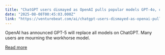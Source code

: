 ```yaml
---
title: "ChatGPT users dismayed as OpenAI pulls popular models GPT-4o, o3 and more — enterprise API remains (for now)"
date: "2025-08-08T00:45:03.000Z"
link: "https://venturebeat.com/ai/chatgpt-users-dismayed-as-openai-pulls-popular-models-gpt-4o-o3-and-more-enterprise-api-remains-for-now/"
---
```


OpenAI has announced GPT-5 will replace all models on ChatGPT. Many users are mourning the workhorse model.

[Read more](https://venturebeat.com/ai/chatgpt-users-dismayed-as-openai-pulls-popular-models-gpt-4o-o3-and-more-enterprise-api-remains-for-now/)
